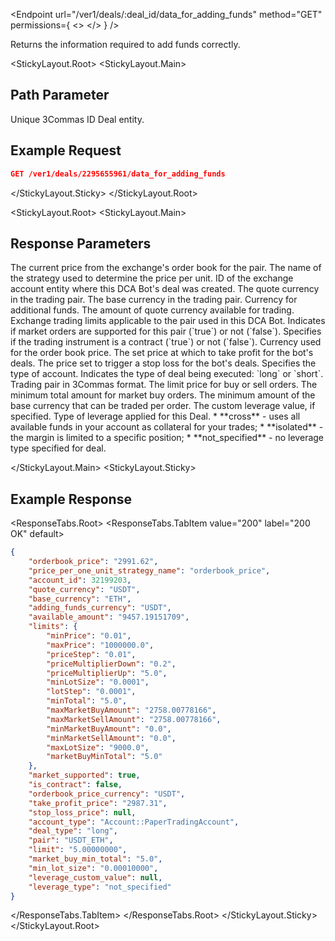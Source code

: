 

<Endpoint
  url="/ver1/deals/:deal_id/data_for_adding_funds"
  method="GET"
  permissions={
    <>
      <Permission title="Permission" description="BOTS_READ" />
      <Permission title="Security" description="SIGNED" />
    </>
  }
/>

Returns the information required to add funds correctly.

<StickyLayout.Root>
<StickyLayout.Main>

## Path Parameter

<ApiParam name='deal_id' type='integer' id="deal_id" required>
  Unique 3Commas ID Deal entity.
</ApiParam>
</StickyLayout.Main>
<StickyLayout.Sticky>

## Example Request

```json
GET /ver1/deals/2295655961/data_for_adding_funds
```
</StickyLayout.Sticky>
</StickyLayout.Root>

<StickyLayout.Root>
<StickyLayout.Main>

## Response Parameters
<CollapsibleApiParam name="orderbook_price" type="string" id="orderbook_price">
   The current price from the exchange's order book for the pair.
</CollapsibleApiParam>

<CollapsibleApiParam name="price_per_one_unit_strategy_name" type="string" id="price_per_one_unit_strategy_name">
   The name of the strategy used to determine the price per unit.
</CollapsibleApiParam>

<CollapsibleApiParam name="account_id" type="integer" id="account_id">
   ID of the exchange account entity where this DCA Bot's deal was created.
</CollapsibleApiParam>

<CollapsibleApiParam name="quote_currency" type="string" id="quote_currency">
   The quote currency in the trading pair.
</CollapsibleApiParam>

<CollapsibleApiParam name="base_currency" type="string" id="base_currency">
   The base currency in the trading pair.
</CollapsibleApiParam>

<CollapsibleApiParam name="adding_funds_currency" type="string" id="adding_funds_currency">
   Currency for additional funds.
</CollapsibleApiParam>

<CollapsibleApiParam name="available_amount" type="string" id="available_amount">
   The amount of quote currency available for trading.
</CollapsibleApiParam>

<CollapsibleApiParam name="limits" type="object" id="limits">
   Exchange trading limits applicable to the pair used in this DCA Bot.
</CollapsibleApiParam>

<CollapsibleApiParam name="market_supported" type="boolean" id="market_supported">
   Indicates if market orders are supported for this pair (`true`) or not (`false`).
</CollapsibleApiParam>

<CollapsibleApiParam name="is_contract" type="boolean" id="is_contract">
   Specifies if the trading instrument is a contract (`true`) or not (`false`).
</CollapsibleApiParam>

<CollapsibleApiParam name="orderbook_price_currency" type="string" id="orderbook_price_currency">
   Currency used for the order book price.
</CollapsibleApiParam>

<CollapsibleApiParam name="take_profit_price" type="string" id="take_profit_price">
   The set price at which to take profit for the bot's deals.
</CollapsibleApiParam>

<CollapsibleApiParam name="stop_loss_price" type="string" id="stop_loss_price">
   The price set to trigger a stop loss for the bot's deals.
</CollapsibleApiParam>

<CollapsibleApiParam name="account_type" type="string" id="account_type">
   Specifies the type of account.
</CollapsibleApiParam>

<CollapsibleApiParam name="deal_type" type="string" id="deal_type">
   Indicates the type of deal being executed: `long` or `short`.
</CollapsibleApiParam>

<CollapsibleApiParam name="pair" type="string" id="pair">
   Trading pair in 3Commas format.
</CollapsibleApiParam>

<CollapsibleApiParam name="limit" type="string" id="limit">
   The limit price for buy or sell orders.
</CollapsibleApiParam>

<CollapsibleApiParam name="market_buy_min_total" type="string" id="market_buy_min_total">
   The minimum total amount for market buy orders.
</CollapsibleApiParam>

<CollapsibleApiParam name="min_lot_size" type="string" id="min_lot_size">
   The minimum amount of the base currency that can be traded per order.
</CollapsibleApiParam>

<CollapsibleApiParam name="leverage_custom_value" type="string" id="leverage_custom_value">
  The custom leverage value, if specified.
</CollapsibleApiParam>   
   
<CollapsibleApiParam name="leverage_type" type="string" id="paleverage_typeir">
  Type of leverage applied for this Deal.
   <CollapsibleNestedParams openName="Hide allowed values" collapsedName="Show allowed values">
       * **cross** - uses all available funds in your account as collateral for your trades;
      * **isolated** - the margin is limited to a specific position;
      * **not_specified** - no leverage type specified for deal.
    </CollapsibleNestedParams>
</CollapsibleApiParam>
   
</StickyLayout.Main>
<StickyLayout.Sticky>

## Example Response

<ResponseTabs.Root>
<ResponseTabs.TabItem value="200" label="200 OK" default>

```json
{
    "orderbook_price": "2991.62",
    "price_per_one_unit_strategy_name": "orderbook_price",
    "account_id": 32199203,
    "quote_currency": "USDT",
    "base_currency": "ETH",
    "adding_funds_currency": "USDT",
    "available_amount": "9457.19151709",
    "limits": {
        "minPrice": "0.01",
        "maxPrice": "1000000.0",
        "priceStep": "0.01",
        "priceMultiplierDown": "0.2",
        "priceMultiplierUp": "5.0",
        "minLotSize": "0.0001",
        "lotStep": "0.0001",
        "minTotal": "5.0",
        "maxMarketBuyAmount": "2758.00778166",
        "maxMarketSellAmount": "2758.00778166",
        "minMarketBuyAmount": "0.0",
        "minMarketSellAmount": "0.0",
        "maxLotSize": "9000.0",
        "marketBuyMinTotal": "5.0"
    },
    "market_supported": true,
    "is_contract": false,
    "orderbook_price_currency": "USDT",
    "take_profit_price": "2987.31",
    "stop_loss_price": null,
    "account_type": "Account::PaperTradingAccount",
    "deal_type": "long",
    "pair": "USDT_ETH",
    "limit": "5.00000000",
    "market_buy_min_total": "5.0",
    "min_lot_size": "0.00010000",
    "leverage_custom_value": null,
    "leverage_type": "not_specified"
}
```
</ResponseTabs.TabItem>
</ResponseTabs.Root>
</StickyLayout.Sticky>
</StickyLayout.Root>